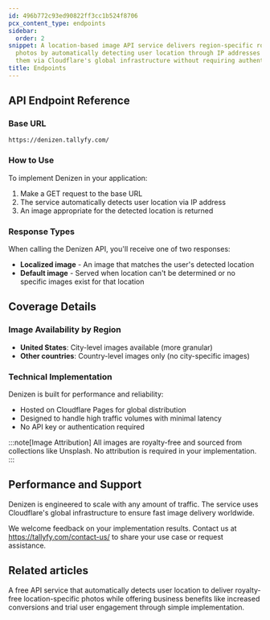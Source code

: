 ```yaml
---
id: 496b772c93ed90822ff3cc1b524f8706
pcx_content_type: endpoints
sidebar:
  order: 2
snippet: A location-based image API service delivers region-specific royalty-free
  photos by automatically detecting user location through IP addresses and serves
  them via Cloudflare's global infrastructure without requiring authentication.
title: Endpoints
---
```


## API Endpoint Reference

### Base URL

```
https://denizen.tallyfy.com/
```

### How to Use

To implement Denizen in your application:

1. Make a GET request to the base URL
2. The service automatically detects user location via IP address
3. An image appropriate for the detected location is returned

### Response Types

When calling the Denizen API, you'll receive one of two responses:

* **Localized image** - An image that matches the user's detected location
* **Default image** - Served when location can't be determined or no specific images exist for that location

## Coverage Details

### Image Availability by Region

* **United States**: City-level images available (more granular)
* **Other countries**: Country-level images only (no city-specific images)

### Technical Implementation

Denizen is built for performance and reliability:

* Hosted on Cloudflare Pages for global distribution
* Designed to handle high traffic volumes with minimal latency
* No API key or authentication required

:::note[Image Attribution]
All images are royalty-free and sourced from collections like Unsplash. No attribution is required in your implementation.
:::

## Performance and Support

Denizen is engineered to scale with any amount of traffic. The service uses Cloudflare's global infrastructure to ensure fast image delivery worldwide.

We welcome feedback on your implementation results. Contact us at https://tallyfy.com/contact-us/ to share your use case or request assistance.


## Related articles
<CardGrid>
<LinkTitleCard header="<b>Overview</b>" href="/products/denizen/" > A free API service that automatically detects user location to deliver royalty-free location-specific photos while offering business benefits like increased conversions and trial user engagement through simple implementation. </LinkTitleCard>
</CardGrid>